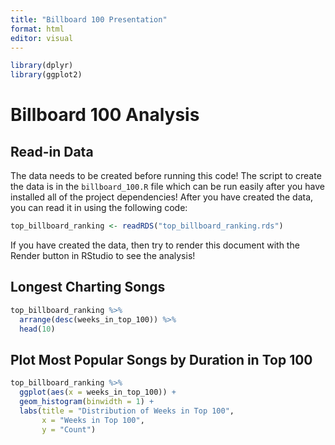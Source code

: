 ```yaml
---
title: "Billboard 100 Presentation"
format: html
editor: visual
---
```


```r
library(dplyr)
library(ggplot2)
```

# Billboard 100 Analysis

## Read-in Data

The data needs to be created before running this code! The script to create the data is in the `billboard_100.R` file which can be run easily after you have installed all of the project dependencies! After you have created the data, you can read it in using the following code:

```r
top_billboard_ranking <- readRDS("top_billboard_ranking.rds")
```

If you have created the data, then try to render this document with the Render button in RStudio to see the analysis!

## Longest Charting Songs

```r
top_billboard_ranking %>%
  arrange(desc(weeks_in_top_100)) %>%
  head(10)
```

## Plot Most Popular Songs by Duration in Top 100

```r
top_billboard_ranking %>%
  ggplot(aes(x = weeks_in_top_100)) +
  geom_histogram(binwidth = 1) +
  labs(title = "Distribution of Weeks in Top 100",
       x = "Weeks in Top 100",
       y = "Count")
```
